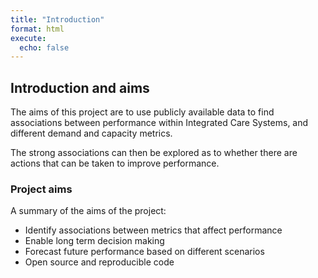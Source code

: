 ```yaml
---
title: "Introduction"
format: html
execute: 
  echo: false
---
```


## Introduction and aims

The aims of this project are to use publicly available data to find associations between performance within Integrated Care Systems, and different demand and capacity metrics.

The strong associations can then be explored as to whether there are actions that can be taken to improve performance.

### Project aims

A summary of the aims of the project:

-   Identify associations between metrics that affect performance
-   Enable long term decision making
-   Forecast future performance based on different scenarios
-   Open source and reproducible code